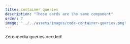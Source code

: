 ```yaml
---
title: container queries
description: "These cards are the same component"
order: 7
image: '../../assets/images/code-container-queries.png'
---
```


Zero media queries needed!

<VideoPlayer
  classes="w-[440px] right-[20px] top-[20px]"
  name="container-queries"
/>

<Image src={screen} alt="" class="rounded-xl absolute z-1 w-[380px] right-[380px] top-[140px] hover:z-10" />
